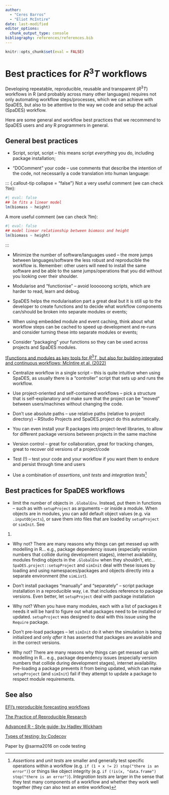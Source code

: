 ```yaml
---
author: 
  - "Ceres Barros"
  - "Eliot McIntire"
date: last-modified
editor_options:
  chunk_output_type: console
bibliography: references/references.bib
---
```


```r
knitr::opts_chunk$set(eval = FALSE)
```

# Best practices for $R^3T$ workflows {.unnumbered}

Developing repeatable, reproducible, reusable and transparent ($R^3T$)
workflows in R (and probably across many other languages) requires not
only automating workflow steps/processes, which we can achieve with
SpaDES, but also to be attentive to the way we code and setup the actual
(SpaDES) workflow.

Here are some general and workflow best practices that we recommend to
SpaDES users and any R programmers in general.

## General best practices

-   Script, script, script -- this means script *everything* you do,
    including package installation;

-   "DOComment" your code -- use comments that describe the intention of
    the code, not necessarily a code translation into human language:

::: {.callout-tip collapse = "false"} Not a very useful comment (we can
check ?lm):

```r
#| eval: false
## lm fits a linear model
lm(biomass ~ height)
```

A more useful comment (we can check ?lm):

```r
#| eval: false
## model linear relationship between biomass and height
lm(biomass ~ height)
```

:::

-   Minimize the number of software/languages used -- the more jumps
    between languages/software the less robust and reproducible the
    workflow is. Remember: other users will need to install the same
    software and be able to the same jumps/operations that you did
    without you looking over their shoulder.

-   Modularise and "functionise" -- avoid loooooong scripts, which are
    harder to read, learn and debug.

-   SpaDES helps the modularisation part a great deal but it is still up
    to the developer to create functions and to decide what workflow
    components can/should be broken into separate modules or events;

-   When using embedded module and event caching, think about what
    workflow steps can be cached to speed up development and re-runs and
    consider turning these into separate modules or events;

-   Consider "packaging" your functions so they can be used across
    projects and SpaDES modules.

[!Functions and modules as key tools for $R^3T$, but also for building
integrated and continuous workflows; McIntire et al.
(2022)](https://onlinelibrary.wiley.com/cms/asset/680b22bc-1a97-4ab6-8f90-6fd1557e9e27/ele13994%20-fig-0001-m.jpg)

-   Centralize workflow in a single script -- this is quite intuitive
    when using SpaDES, as usually there is a "controller" script that
    sets up and runs the workflow.

-   Use project-oriented and self-contained workflows -- pick a
    structure that is self-explanatory and make sure that the project
    can be "moved" between users/machines without changing the code.

-   Don't use absolute paths -- use relative paths (relative to project
    directory) -- RStudio Projects and SpaDES.project do this
    automatically.

-   You can even install your R packages into project-level libraries,
    to allow for different package versions between projects in the same
    machine

-   Version control -- great for collaboration, great for tracking
    changes, great to recover old versions of a project/code

-   Test (!) -- test your code and your workflow if you want them to
    endure and persist through time and users

-   Use a combination of *assertions*, *unit tests* and *integration
    tests*[^1]

## Best practices for SpaDES workflows

-   limit the number of objects in `.GlobalEnv`. Instead, put them in
    functions -- such as with `setupProject` as arguments -- or inside a
    module. When objects are in modules, you can add default object
    values (e.g. via `.inputObjects`), or save them into files that are
    loaded by `setupProject` or `simInit`. See

1.  

-   Why not? There are many reasons why things can get messed up with
    modelling in R... e.g., package dependency issues (especially
    version numbers that collide during development stages), internet
    availability, modules finding objects in the `.GlobalEnv` when they
    shouldn't, etc... `SpaDES.project::setupProject` and `simInit` deal
    with these issues by loading and using namespaces/packages and
    objects directly into a separate environment (the `simList`).

-   Don't install packages "manually" and "separately" -- script package
    installation in a reproducible way, i.e. that includes reference to
    package versions. Even better, let `setupProject` deal with package
    installation

-   Why not? When you have many modules, each with a list of packages it
    needs it will be hard to figure out what packages need to be
    installed or updated. `setupProject` was designed to deal with this
    issue using the `Require` package.

-   Don't pre-load packages -- let `simInit` do it when the simulation
    is being initialized and only *after* it has asserted that packages
    are available and in the correct versions.

-   Why not? There are many reasons why things can get messed up with
    modelling in R... e.g., package dependency issues (especially
    version numbers that collide during development stages), internet
    availability. Pre-loading a package prevents it from being updated,
    which can make `setupProject` (and `simInit`) fail if they attempt
    to update a package to respect module requirements.

## See also

[EFI's reproducible forecasting
workflows](https://ecoforecast.org/reproducible-forecasting-workflows/)

[The Practice of Reproducible
Research](http://www.practicereproducibleresearch.org/)

[Advanced R - Style guide; by Hadley
Wickham](http://adv-r.had.co.nz/Style.html)

[Types of testing; by
Codecov](https://about.codecov.io/blog/types-of-testing-unit-vs-integration/)

Paper by @sarma2016 on code testing

[^1]: *Assertions* and *unit tests* are smaller and generally test
    specific operations within a workflow (e.g.
    `if (1 + x != 2) stop("there is an error")`) or things like object
    integrity (e.g.
    `if (!is(x, "data.frame") stop("there is an error")`). *Integration
    tests* are larger in the sense that they test many components of a
    workflow and whether they work well together (they can also test an
    entire workflow)
